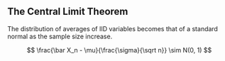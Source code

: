 ## The Central Limit Theorem

The distribution of averages of IID variables becomes that of a standard normal as the sample size increase.

$$
\frac{\bar X_n - \mu}{\frac{\sigma}{\sqrt n}} \sim N(0, 1)
$$

